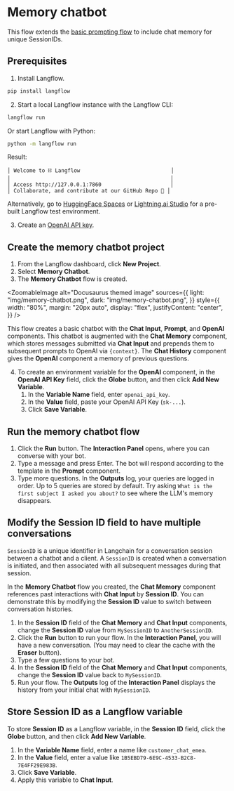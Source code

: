 
# Memory chatbot

This flow extends the [basic prompting flow](./basic-prompting.mdx) to include chat memory for unique SessionIDs.

## Prerequisites

1. Install Langflow.
```bash
pip install langflow
```

2. Start a local Langflow instance with the Langflow CLI:
```bash
langflow run
```
Or start Langflow with Python:
```bash
python -m langflow run
```

Result:
```
│ Welcome to ⛓ Langflow                             │
│                                                   │
│ Access http://127.0.0.1:7860                      │
│ Collaborate, and contribute at our GitHub Repo 🚀 │
```

Alternatively, go to [HuggingFace Spaces](https://docs.langflow.org/getting-started/hugging-face-spaces) or [Lightning.ai Studio](https://lightning.ai/ogabrielluiz-8j6t8/studios/langflow) for a pre-built Langflow test environment.

3. Create an [OpenAI API key](https://platform.openai.com).

## Create the memory chatbot project

1. From the Langflow dashboard, click **New Project**.
2. Select **Memory Chatbot**.
3. The **Memory Chatbot** flow is created.

<ZoomableImage
  alt="Docusaurus themed image"
  sources={{
    light: "img/memory-chatbot.png",
    dark: "img/memory-chatbot.png",
  }}
  style={{
    width: "80%",
    margin: "20px auto",
    display: "flex",
    justifyContent: "center",
  }}
/>

This flow creates a basic chatbot with the **Chat Input**, **Prompt**, and **OpenAI** components.
This chatbot is augmented with the **Chat Memory** component, which stores messages submitted via **Chat Input** and prepends them to subsequent prompts to OpenAI via `{context}`.
The **Chat History** component gives the **OpenAI** component a memory of previous questions.

4. To create an environment variable for the **OpenAI** component, in the **OpenAI API Key** field, click the **Globe** button, and then click **Add New Variable**.
    1. In the **Variable Name** field, enter `openai_api_key`.
    2. In the **Value** field, paste your OpenAI API Key (`sk-...`).
    3. Click **Save Variable**.

## Run the memory chatbot flow

1. Click the **Run** button.
The **Interaction Panel** opens, where you can converse with your bot.
2. Type a message and press Enter.
The bot will respond according to the template in the **Prompt** component.
3. Type more questions. In the **Outputs** log, your queries are logged in order. Up to 5 queries are stored by default. Try asking `What is the first subject I asked you about?` to see where the LLM's memory disappears.

## Modify the Session ID field to have multiple conversations

`SessionID` is a unique identifier in Langchain for a conversation session between a chatbot and a client.
A `SessionID` is created when a conversation is initiated, and then associated with all subsequent messages during that session.

In the **Memory Chatbot** flow you created, the **Chat Memory** component references past interactions with **Chat Input** by **Session ID**.
You can demonstrate this by modifying the **Session ID** value to switch between conversation histories.

1. In the **Session ID** field of the **Chat Memory** and **Chat Input** components, change the **Session ID** value from `MySessionID` to `AnotherSessionID`.
2. Click the **Run** button to run your flow.
In the **Interaction Panel**, you will have a new conversation. (You may need to clear the cache with the **Eraser** button).
3. Type a few questions to your bot.
4. In the **Session ID** field of the **Chat Memory** and **Chat Input** components, change the **Session ID** value back to `MySessionID`.
5. Run your flow.
The **Outputs** log of the **Interaction Panel** displays the history from your initial chat with `MySessionID`.

## Store Session ID as a Langflow variable

To store **Session ID** as a Langflow variable, in the **Session ID** field, click the **Globe** button, and then click **Add New Variable**.

1. In the **Variable Name** field, enter a name like `customer_chat_emea`.
2. In the **Value** field, enter a value like `1B5EBD79-6E9C-4533-B2C8-7E4FF29E983B`.
3. Click **Save Variable**.
4. Apply this variable to **Chat Input**.

